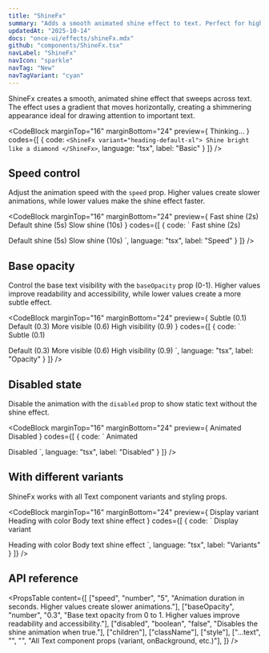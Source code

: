 ```yaml
---
title: "ShineFx"
summary: "Adds a smooth animated shine effect to text. Perfect for highlighting key features or creating eye-catching headings."
updatedAt: "2025-10-14"
docs: "once-ui/effects/shineFx.mdx"
github: "components/ShineFx.tsx"
navLabel: "ShineFx"
navIcon: "sparkle"
navTag: "New"
navTagVariant: "cyan"
---
```


ShineFx creates a smooth, animated shine effect that sweeps across text. The effect uses a gradient that moves horizontally, creating a shimmering appearance ideal for drawing attention to important text.

<CodeBlock
  marginTop="16"
  marginBottom="24"
  preview={
    <ShineFx variant="heading-default-xl" speed={0.75}>
      Thinking...
    </ShineFx>
  }
  codes={[
    {
      code:
`<ShineFx variant="heading-default-xl">
    Shine bright like a diamond
</ShineFx>`,
      language: "tsx",
      label: "Basic"
    }
  ]}
/>

## Speed control

Adjust the animation speed with the `speed` prop. Higher values create slower animations, while lower values make the shine effect faster.

<CodeBlock
  marginTop="16"
  marginBottom="24"
  preview={
    <Column gap="16">
      <ShineFx variant="heading-default-l" speed={2}>
        Fast shine (2s)
      </ShineFx>
      <ShineFx variant="heading-default-l" speed={5}>
        Default shine (5s)
      </ShineFx>
      <ShineFx variant="heading-default-l" speed={10}>
        Slow shine (10s)
      </ShineFx>
    </Column>
  }
  codes={[
    {
      code:
`<ShineFx speed={2}>
    Fast shine (2s)
</ShineFx>

<ShineFx speed={5}>
    Default shine (5s)
</ShineFx>

<ShineFx speed={10}>
    Slow shine (10s)
</ShineFx>`,
      language: "tsx",
      label: "Speed"
    }
  ]}
/>

## Base opacity

Control the base text visibility with the `baseOpacity` prop (0-1). Higher values improve readability and accessibility, while lower values create a more subtle effect.

<CodeBlock
  marginTop="16"
  marginBottom="24"
  preview={
    <Column gap="16">
      <ShineFx variant="heading-default-l" baseOpacity={0.1}>
        Subtle (0.1)
      </ShineFx>
      <ShineFx variant="heading-default-l" baseOpacity={0.3}>
        Default (0.3)
      </ShineFx>
      <ShineFx variant="heading-default-l" baseOpacity={0.6}>
        More visible (0.6)
      </ShineFx>
      <ShineFx variant="heading-default-l" baseOpacity={0.9}>
        High visibility (0.9)
      </ShineFx>
    </Column>
  }
  codes={[
    {
      code:
`<ShineFx baseOpacity={0.1}>
    Subtle (0.1)
</ShineFx>

<ShineFx baseOpacity={0.3}>
    Default (0.3)
</ShineFx>

<ShineFx baseOpacity={0.6}>
    More visible (0.6)
</ShineFx>

<ShineFx baseOpacity={0.9}>
    High visibility (0.9)
</ShineFx>`,
      language: "tsx",
      label: "Opacity"
    }
  ]}
/>

## Disabled state

Disable the animation with the `disabled` prop to show static text without the shine effect.

<CodeBlock
  marginTop="16"
  marginBottom="24"
  preview={
    <Row gap="16" wrap>
      <ShineFx variant="heading-default-l">
        Animated
      </ShineFx>
      <ShineFx variant="heading-default-l" disabled>
        Disabled
      </ShineFx>
    </Row>
  }
  codes={[
    {
      code:
`<ShineFx>
    Animated
</ShineFx>

<ShineFx disabled>
    Disabled
</ShineFx>`,
      language: "tsx",
      label: "Disabled"
    }
  ]}
/>

## With different variants

ShineFx works with all Text component variants and styling props.

<CodeBlock
  marginTop="16"
  marginBottom="24"
  preview={
    <Column gap="16">
      <ShineFx variant="display-default-xs">
        Display variant
      </ShineFx>
      <ShineFx variant="heading-default-l" onBackground="brand-strong">
        Heading with color
      </ShineFx>
      <ShineFx variant="body-default-m">
        Body text shine effect
      </ShineFx>
    </Column>
  }
  codes={[
    {
      code:
`<ShineFx variant="display-default-xs">
    Display variant
</ShineFx>

<ShineFx variant="heading-default-l" onBackground="brand-medium">
    Heading with color
</ShineFx>

<ShineFx variant="body-default-m" onBackground="danger-weak">
    Body text shine effect
</ShineFx>`,
      language: "tsx",
      label: "Variants"
    }
  ]}
/>

## API reference

<PropsTable
  content={[
    ["speed", "number", "5", "Animation duration in seconds. Higher values create slower animations."],
    ["baseOpacity", "number", "0.3", "Base text opacity from 0 to 1. Higher values improve readability and accessibility."],
    ["disabled", "boolean", "false", "Disables the shine animation when true."],
    ["children"],
    ["className"],
    ["style"],
    ["...text", "", "", "All Text component props (variant, onBackground, etc.)"],
  ]}
/>
